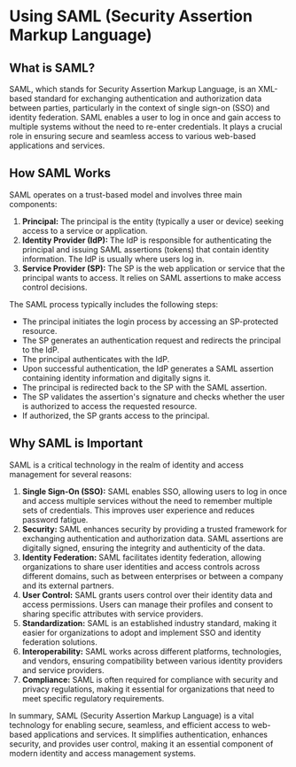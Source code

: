 # Using SAML (Security Assertion Markup Language)

## What is SAML?
SAML, which stands for Security Assertion Markup Language, is an XML-based standard for exchanging authentication and authorization data between parties, particularly in the context of single sign-on (SSO) and identity federation. SAML enables a user to log in once and gain access to multiple systems without the need to re-enter credentials. It plays a crucial role in ensuring secure and seamless access to various web-based applications and services.

## How SAML Works
SAML operates on a trust-based model and involves three main components:
1. **Principal:** The principal is the entity (typically a user or device) seeking access to a service or application.
2. **Identity Provider (IdP):** The IdP is responsible for authenticating the principal and issuing SAML assertions (tokens) that contain identity information. The IdP is usually where users log in.
3. **Service Provider (SP):** The SP is the web application or service that the principal wants to access. It relies on SAML assertions to make access control decisions.

The SAML process typically includes the following steps:
- The principal initiates the login process by accessing an SP-protected resource.
- The SP generates an authentication request and redirects the principal to the IdP.
- The principal authenticates with the IdP.
- Upon successful authentication, the IdP generates a SAML assertion containing identity information and digitally signs it.
- The principal is redirected back to the SP with the SAML assertion.
- The SP validates the assertion's signature and checks whether the user is authorized to access the requested resource.
- If authorized, the SP grants access to the principal.

## Why SAML is Important
SAML is a critical technology in the realm of identity and access management for several reasons:
1. **Single Sign-On (SSO):** SAML enables SSO, allowing users to log in once and access multiple services without the need to remember multiple sets of credentials. This improves user experience and reduces password fatigue.
2. **Security:** SAML enhances security by providing a trusted framework for exchanging authentication and authorization data. SAML assertions are digitally signed, ensuring the integrity and authenticity of the data.
3. **Identity Federation:** SAML facilitates identity federation, allowing organizations to share user identities and access controls across different domains, such as between enterprises or between a company and its external partners.
4. **User Control:** SAML grants users control over their identity data and access permissions. Users can manage their profiles and consent to sharing specific attributes with service providers.
5. **Standardization:** SAML is an established industry standard, making it easier for organizations to adopt and implement SSO and identity federation solutions.
6. **Interoperability:** SAML works across different platforms, technologies, and vendors, ensuring compatibility between various identity providers and service providers.
7. **Compliance:** SAML is often required for compliance with security and privacy regulations, making it essential for organizations that need to meet specific regulatory requirements.

In summary, SAML (Security Assertion Markup Language) is a vital technology for enabling secure, seamless, and efficient access to web-based applications and services. It simplifies authentication, enhances security, and provides user control, making it an essential component of modern identity and access management systems.

